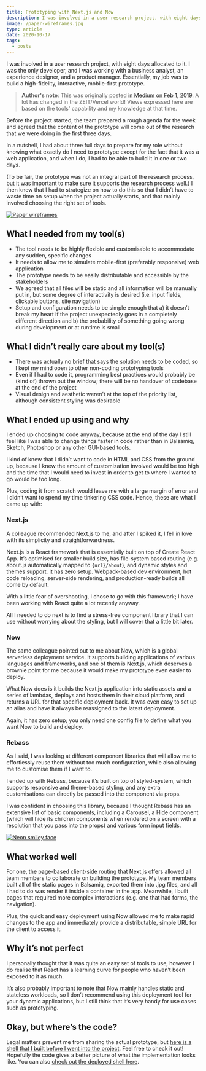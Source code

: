```yaml
---
title: Prototyping with Next.js and Now
description: I was involved in a user research project, with eight days allocated to it. Essentially, my job was to build a high-fidelity, interactive, mobile-first prototype.
image: /paper-wireframes.jpg
type: article
date: 2020-10-17
tags:
  - posts
---
```

I was involved in a user research project, with eight days allocated to it. I was the only developer, and I was working with a business analyst, an experience designer, and a product manager. Essentially, my job was to build a high-fidelity, interactive, mobile-first prototype.

> **Author's note**: This was originally posted [in Medium on Feb 1, 2019](https://medium.com/@safiranugroho/i-prototyped-using-next-js-and-now-3fcb92b87dd0). A lot has changed in the ZEIT/Vercel world! Views expressed here are based on the tools' capability and my knowledge at that time.

Before the project started, the team prepared a rough agenda for the week and agreed that the content of the prototype will come out of the research that we were doing in the first three days.

In a nutshell, I had about three full days to prepare for my role without knowing what exactly do I need to prototype except for the fact that it was a web application, and when I do, I had to be able to build it in one or two days.

(To be fair, the prototype was not an integral part of the research process, but it was important to make sure it supports the research process well.)
I then knew that I had to strategize on how to do this so that I didn’t have to waste time on setup when the project actually starts, and that mainly involved choosing the right set of tools.

[![Paper wireframes](/paper-wireframes.jpg)](https://unsplash.com/photos/tZc3vjPCk-Q)

## What I needed from my tool(s)

- The tool needs to be highly flexible and customisable to accommodate any sudden, specific changes
- It needs to allow me to simulate mobile-first (preferably responsive) web application
- The prototype needs to be easily distributable and accessible by the stakeholders
- We agreed that all files will be static and all information will be manually put in, but some degree of interactivity is desired (i.e. input fields, clickable buttons, site navigation)
- Setup and configuration needs to be simple enough that a) it doesn’t break my heart if the project unexpectedly goes in a completely different direction and b) the probability of something going wrong during development or at runtime is small

## What I didn’t really care about my tool(s)

- There was actually no brief that says the solution needs to be coded, so I kept my mind open to other non-coding prototyping tools
- Even if I had to code it, programming best practices would probably be (kind of) thrown out the window; there will be no handover of codebase at the end of the project
- Visual design and aesthetic weren’t at the top of the priority list, although consistent styling was desirable

## What I ended up using and why

I ended up choosing to code anyway, because at the end of the day I still feel like I was able to change things faster in code rather than in Balsamiq, Sketch, Photoshop or any other GUI-based tools.

I kind of knew that I didn’t want to code in HTML and CSS from the ground up, because I knew the amount of customization involved would be too high and the time that I would need to invest in order to get to where I wanted to go would be too long.

Plus, coding it from scratch would leave me with a large margin of error and I didn’t want to spend my time tinkering CSS code.
Hence, these are what I came up with:

### Next.js

A colleague recommended Next.js to me, and after I spiked it, I fell in love with its simplicity and straightforwardness.

Next.js is a React framework that is essentially built on top of Create React App. It’s optimised for smaller build size, has file-system based routing (e.g. about.js automatically mapped to `{url}/about`), and dynamic styles and themes support. It has zero setup. Webpack-based dev environment, hot code reloading, server-side rendering, and production-ready builds all come by default.

With a little fear of overshooting, I chose to go with this framework; I have been working with React quite a lot recently anyway.

All I needed to do next is to find a stress-free component library that I can use without worrying about the styling, but I will cover that a little bit later.

### Now

The same colleague pointed out to me about Now, which is a global serverless deployment service. It supports building applications of various languages and frameworks, and one of them is Next.js, which deserves a brownie point for me because it would make my prototype even easier to deploy.

What Now does is it builds the Next.js application into static assets and a series of lambdas, deploys and hosts them in their cloud platform, and returns a URL for that specific deployment back. It was even easy to set up an alias and have it always be reassigned to the latest deployment.

Again, it has zero setup; you only need one config file to define what you want Now to build and deploy.

### Rebass

As I said, I was looking at different component libraries that will allow me to effortlessly reuse them without too much configuration, while also allowing me to customise them if I want to.

I ended up with Rebass, because it’s built on top of styled-system, which supports responsive and theme-based styling, and any extra customisations can directly be passed into the component via props.

I was confident in choosing this library, because I thought Rebass has an extensive list of basic components, including a Carousel, a Hide component (which will hide its children components when rendered on a screen with a resolution that you pass into the props) and various form input fields.

[![Neon smiley face](/neon-smiley-face.jpg)](https://unsplash.com/photos/60j0UB-Z_Yk)

## What worked well

For one, the page-based client-side routing that Next.js offers allowed all team members to collaborate on building the prototype. My team members built all of the static pages in Balsamiq, exported them into .jpg files, and all I had to do was render it inside a container in the app. Meanwhile, I built pages that required more complex interactions (e.g. one that had forms, the navigation).

Plus, the quick and easy deployment using Now allowed me to make rapid changes to the app and immediately provide a distributable, simple URL for the client to access it.

## Why it’s not perfect

I personally thought that it was quite an easy set of tools to use, however I do realise that React has a learning curve for people who haven’t been exposed to it as much.

It’s also probably important to note that Now mainly handles static and stateless workloads, so I don’t recommend using this deployment tool for your dynamic applications, but I still think that it’s very handy for use cases such as prototyping.

## Okay, but where’s the code?

Legal matters prevent me from sharing the actual prototype, but [here is a shell that I built before I went into the project](https://github.com/safiranugroho/app-shell). Feel free to check it out! Hopefully the code gives a better picture of what the implementation looks like. You can also [check out the deployed shell here](https://app-shell.now.sh/).
